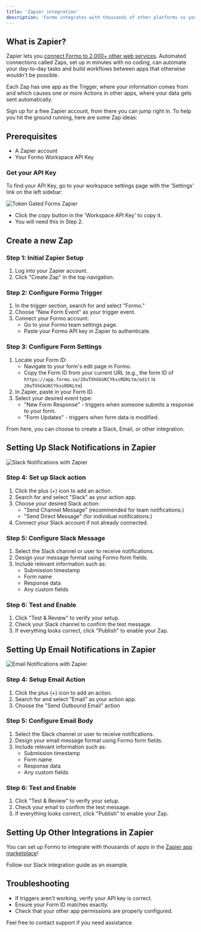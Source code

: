 ```yaml
---
title: 'Zapier integration'
description: 'Formo integrates with thousands of other platforms so you can trigger actions from offchain to onchain.'
---
```


## What is Zapier?

Zapier lets you [connect Formo to 2,000+ other web services](https://zapier.com/apps/formo/integrations). Automated connections called Zaps, set up in minutes with no coding, can automate your day-to-day tasks and build workflows between apps that otherwise wouldn't be possible.

Each Zap has one app as the Trigger, where your information comes from and which causes one or more Actions in other apps, where your data gets sent automatically.

Sign up for a free Zapier account, from there you can jump right in. To help you hit the ground running, here are some Zap ideas: 

## Prerequisites

- A Zapier account
- Your Formo Workspace API Key

### Get your API Key

To find your API Key, go to your workspace settings page with the 'Settings' link on the left sidebar:

<Frame caption="Find your API Key in your workspace settings page.">
    <img src="/images/zapier-0.png" alt="Token Gated Forms Zapier" />
</Frame>

- Click the copy button in the 'Workspace API Key' to copy it.
- You will need this in Step 2.

## Create a new Zap

### Step 1: Initial Zapier Setup

1. Log into your Zapier account.
2. Click "Create Zap" in the top navigation.

### Step 2: Configure Formo Trigger

1. In the trigger section, search for and select "Formo."
2. Choose "New Form Event" as your trigger event.
3. Connect your Formo account:
   - Go to your Formo team settings page.
   - Paste your Formo API key in Zapier to authenticate.

### Step 3: Configure Form Settings

1. Locate your Form ID:
   - Navigate to your form's edit page in Formo.
   - Copy the Form ID from your current URL (e.g., the form ID of `https://app.formo.so/20uTXhGkUKCYkssRDKLtm/edit` is `20uTXhGkUKCYkssRDKLtm`)
2. In Zapier, paste in your Form ID.
3. Select your desired event type:
   - "New Form Response" - triggers when someone submits a response to your form.
   - "Form Updates" - triggers when form data is modified.

From here, you can choose to create a Slack, Email, or other integration.

## Setting Up Slack Notifications in Zapier

<Frame>
	<img src="/images/zapier-slack.png" alt="Slack Notifications with Zapier" />
</Frame>

### Step 4: Set up Slack action

1. Click the plus (+) icon to add an action.
2. Search for and select "Slack" as your action app.
3. Choose your desired Slack action:
   - "Send Channel Message" (recommended for team notifications.)
   - "Send Direct Message" (for individual notifications.)
4. Connect your Slack account if not already connected.

### Step 5: Configure Slack Message

1. Select the Slack channel or user to receive notifications.
2. Design your message format using Formo form fields.
3. Include relevant information such as:
   - Submission timestamp
   - Form name
   - Response data
   - Any custom fields

### Step 6: Test and Enable

1. Click "Test & Review" to verify your setup.
2. Check your Slack channel to confirm the test message.
3. If everything looks correct, click "Publish" to enable your Zap.

## Setting Up Email Notifications in Zapier


<Frame>
	<img src="/images/zapier-email.png" alt="Email Notifications with Zapier" />
</Frame>

### Step 4: Setup Email Action

1. Click the plus (+) icon to add an action.
2. Search for and select "Email" as your action app.
3. Choose the "Send Outbound Email" action

### Step 5: Configure Email Body

1. Select the Slack channel or user to receive notifications.
2. Design your email message format using Formo form fields.
3. Include relevant information such as:
   - Submission timestamp
   - Form name
   - Response data
   - Any custom fields

### Step 6: Test and Enable

1. Click "Test & Review" to verify your setup.
2. Check your email to confirm the test message.
3. If everything looks correct, click "Publish" to enable your Zap.

## Setting Up Other Integrations in Zapier

You can set up Formo to integrate with thousands of apps in the [Zapier app marketplace](https://zapier.com/apps)!

Follow our Slack integration guide as an example.

## Troubleshooting

- If triggers aren't working, verify your API key is correct.
- Ensure your Form ID matches exactly.
- Check that your other app permissions are properly configured.

Feel free to contact support if you need assistance.